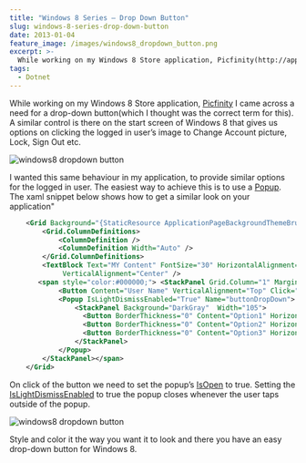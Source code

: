 ```yaml
---
title: "Windows 8 Series – Drop Down Button"
slug: windows-8-series-drop-down-button
date: 2013-01-04
feature_image: /images/windows8_dropdown_button.png
excerpt: >-
  While working on my Windows 8 Store application, Picfinity(http://apps.microsoft.com/windows/en-us/app/picfinity/33ba9249-a9f4-44df-973c-21962376c3ea) I came across a need for a drop-down button(which I thought was the correct term for this). A similar control is...
tags:
  - Dotnet
---
```

While working on my Windows 8 Store application, [Picfinity](http://apps.microsoft.com/windows/en-us/app/picfinity/33ba9249-a9f4-44df-973c-21962376c3ea) I came across a need for a drop-down button(which I thought was the correct term for this). A similar control is there on the start screen of Windows 8 that gives us options on clicking the logged in user’s image to Change Account picture, Lock, Sign Out etc.

![windows8 dropdown button](/images/windows8_dropdown_button.png)

I wanted this same behaviour in my application, to provide similar options for the logged in user. The easiest way to achieve this is to use a [Popup](http://msdn.microsoft.com/en-us/library/system.windows.controls.primitives.popup.aspx). The xaml snippet below shows how to get a similar look on your application"

```xml
    <Grid Background="{StaticResource ApplicationPageBackgroundThemeBrush}">
        <Grid.ColumnDefinitions>
            <ColumnDefinition />
            <ColumnDefinition Width="Auto" />
        </Grid.ColumnDefinitions>
        <TextBlock Text="MY Content" FontSize="30" HorizontalAlignment="Center"
             VerticalAlignment="Center" />
       <span style="color:#000000;"> <StackPanel Grid.Column="1" Margin="0,10,30,0" >
            <Button Content="User Name" VerticalAlignment="Top" Click="Button_Click_1" />
            <Popup IsLightDismissEnabled="True" Name="buttonDropDown">
                <StackPanel Background="DarkGray"  Width="105">
                  <Button BorderThickness="0" Content="Option1" HorizontalAlignment="Stretch" />
                  <Button BorderThickness="0" Content="Option2" HorizontalAlignment="Stretch" />
                  <Button BorderThickness="0" Content="Option3" HorizontalAlignment="Stretch" />
                </StackPanel>
            </Popup>
        </StackPanel></span>
    </Grid>


```

On click of the button we need to set the popup’s [IsOpen](http://msdn.microsoft.com/en-us/library/system.windows.controls.primitives.popup.isopen.aspx) to true. Setting the [IsLightDismissEnabled](http://msdn.microsoft.com/en-us/library/windows/apps/windows.ui.xaml.controls.primitives.popup.islightdismissenabled) to true the popup closes whenever the user taps outside of the popup.

![windows8 dropdown button](/images/windows8_dropdown_button_plain.png)

Style and color it the way you want it to look and there you have an easy drop-down button for Windows 8.
